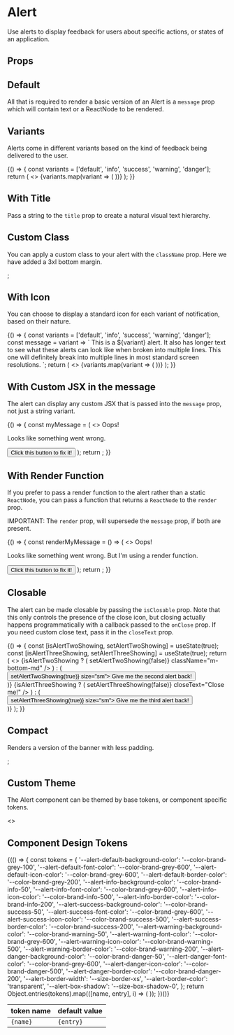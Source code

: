 
<Meta title="Components/Alert/Overview" component={Alert} />

# Alert

Use alerts to display feedback for users about specific actions, or states of an application.

<Canvas isExpanded>
  <Alert
    title="Contact Created"
    message="The contact was saved on December 3, 2020 at 6:10pm PDT"
    variant="success"
    isClosable
    hasIcon
  />
</Canvas>

## Props

<ArgsTable of={Alert} />

## Default

All that is required to render a basic version of an Alert is a `message` prop which will contain text
or a ReactNode to be rendered.

<Canvas>
  <Story
    name="Default"
    parameters={{
      design: {
        type: 'figma',
        url: 'https://www.figma.com/file/k1kOsplTGXvSSMQQCzhCND/Palmetto-Design-System?node-id=0%3A1',
      },
    }}
  >
    <Alert message="Hello world!" />
  </Story>
</Canvas>

## Variants

Alerts come in different variants based on the kind of feedback being delivered to the user.

<Canvas>
  <Story name="Variants">
    {() => {
      const variants = ['default', 'info', 'success', 'warning', 'danger'];
      return (
        <>
          {variants.map(variant => (
            <Alert
              key={variant}
              message={variant}
              variant={variant}
              className="m-bottom-md"
            />
          ))}
        </>
      );
    }}
  </Story>
</Canvas>

## With Title

Pass a string to the `title` prop to create a natural visual text hierarchy.

<Canvas>
  <Story name="With Title">
    <Alert
      title="Proposal Archived"
      message="The proposal was archived on Sept 9, 2020 at 5:31pm?"
      className="m-bottom-md"
    />
    <Alert variant="danger" title="Contact Deleted" />
  </Story>
</Canvas>

## Custom Class

You can apply a custom class to your alert with the `className` prop. Here we have added a 3xl bottom margin.

<Canvas>
  <Story name="Custom Class">
    <Alert message="Hello world!" variant="success" className="m-bottom-3xl" />;
  </Story>
</Canvas>

## With Icon

You can choose to display a standard icon for each variant of notification, based on their nature.

<Canvas>
  <Story name="With Icon">
    {() => {
      const variants = ['default', 'info', 'success', 'warning', 'danger'];
      const message = variant => `
        This is a ${variant} alert. It also has longer text to see what these alerts
        can look like when broken into multiple lines. This one will definitely
        break into multiple lines in most standard screen resolutions.
      `;
      return (
        <>
          {variants.map(variant => (
            <Alert
              message={message(variant)}
              key={variant}
              title={variant.charAt(0).toUpperCase() + variant.slice(1)}
              variant={variant}
              hasIcon
              className="m-bottom-md"
            />
          ))}
        </>
      );
    }}
  </Story>
</Canvas>

## With Custom JSX in the message

The alert can display any custom JSX that is passed into the `message` prop, not just a string variant.

<Canvas>
  <Story name="With Custom JSX Message">
    {() => {
      const myMessage = (
        <>
          <Heading as="h3" size="xl">
            Oops!
          </Heading>
          <p>Looks like something went wrong.</p>
          <Button size="sm" className="m-top-sm">
            Click this button to fix it!
          </Button>
        </>
      );
      return <Alert message={myMessage} variant="danger" />;
    }}
  </Story>
</Canvas>

## With Render Function

If you prefer to pass a render function to the alert rather than a static `ReactNode`, you can pass a function
that returns a `ReactNode` to the `render` prop.

IMPORTANT: The `render` prop, will supersede the `message` prop, if both are present.

<Canvas>
  <Story name="With Render Function">
    {() => {
      const renderMyMessage = () => (
        <>
          <Heading as="h3" size="xl">
            Oops!
          </Heading>
          <p>
            Looks like something went wrong. But I'm using a render function.
          </p>
          <Button size="sm" className="m-top-sm">
            Click this button to fix it!
          </Button>
        </>
      );
      return <Alert render={renderMyMessage} variant="danger" />;
    }}
  </Story>
</Canvas>

## Closable

The alert can be made closable by passing the `isClosable` prop. Note that this only controls the presence of
the close icon, but closing actually happens programmatically with a callback passed to the `onClose` prop.
If you need custom close text, pass it in the `closeText` prop.

<Canvas>
  <Story name="Closable">
    {() => {
      const [isAlertTwoShowing, setAlertTwoShowing] = useState(true);
      const [isAlertThreeShowing, setAlertThreeShowing] = useState(true);
      return (
        <>
          <Alert
            title="Won't Close"
            message="Closable, but with no onClose callback so nothing happens when clicked."
            variant="warning"
            isClosable
            className="m-bottom-md"
          />
          {isAlertTwoShowing ? (
            <Alert
              title="Closable"
              message="This one works!"
              variant="info"
              isClosable
              onClose={() => setAlertTwoShowing(false)}
              className="m-bottom-md"
            />
          ) : (
            <div className="m-bottom-md">
              <Button onClick={() => setAlertTwoShowing(true)} size="sm">
                Give me the second alert back!
              </Button>
            </div>
          )}
          {isAlertThreeShowing ? (
            <Alert
              message="With custom close text!"
              variant="info"
              isClosable
              onClose={() => setAlertThreeShowing(false)}
              closeText="Close me!"
            />
          ) : (
            <div className="m-bottom-md">
              <Button onClick={() => setAlertThreeShowing(true)} size="sm">
                Give me the third alert back!
              </Button>
            </div>
          )}
        </>
      );
    }}
  </Story>
</Canvas>

## Compact

Renders a version of the banner with less padding.

<Canvas>
  <Story name="Compact">
    <Alert
      message="Compact Alerts have less padding"
      variant="info"
      isCompact
    />
    ;
  </Story>
</Canvas>

## Custom Theme

The Alert component can be themed by base tokens, or component specific tokens.

<Canvas>
  <Story name="With Custom Theme">
    <>
      <div
        style={{
          '--color-brand-info-50': '#CFC5E9',
          '--color-brand-info-500': '#603FB5',
          '--alert-border-width': '0',
        }}
      >
        <Alert
          message="Here we've overwritten base token values so that the alert inherits new values."
          title="Custom Theme"
          variant="info"
          hasIcon
          className="m-bottom-md"
        />
      </div>
      <div
        style={{
          '--alert-info-font-color': '#603FB5',
          '--alert-info-background-color': 'white',
          '--alert-info-icon-color': '#603FB5',
          '--alert-border-width': 'var(--size-border-xs)',
          '--alert-info-border-color': 'var(--alert-info-icon-color)',
        }}
      >
        <Alert
          message="Here we've overwritten ONLY the values for the 'info' alert variant so other components will be unaffected"
          title="Custom Theme"
          variant="info"
          hasIcon
          className="m-bottom-md"
        />
        <Alert
          message="An alert that uses default token values"
          variant="warning"
          title="Not Themed"
          hasIcon
        />
      </div>
    </>
  </Story>
</Canvas>

## Component Design Tokens

<table>
  <thead>
    <tr>
      <th>token name</th>
      <th>default value</th>
    </tr>
  </thead>
  <tbody>
    {(() => {
      const tokens = {
        '--alert-default-background-color': '--color-brand-grey-100',
        '--alert-default-font-color': '--color-brand-grey-600',
        '--alert-default-icon-color': '--color-brand-grey-600',
        '--alert-default-border-color': '--color-brand-grey-200',
        '--alert-info-background-color': '--color-brand-info-50',
        '--alert-info-font-color': '--color-brand-grey-600',
        '--alert-info-icon-color': '--color-brand-info-500',
        '--alert-info-border-color': '--color-brand-info-200',
        '--alert-success-background-color': '--color-brand-success-50',
        '--alert-success-font-color': '--color-brand-grey-600',
        '--alert-success-icon-color': '--color-brand-success-500',
        '--alert-success-border-color': '--color-brand-success-200',
        '--alert-warning-background-color': '--color-brand-warning-50',
        '--alert-warning-font-color': '--color-brand-grey-600',
        '--alert-warning-icon-color': '--color-brand-warning-500',
        '--alert-warning-border-color': '--color-brand-warning-200',
        '--alert-danger-background-color': '--color-brand-danger-50',
        '--alert-danger-font-color': '--color-brand-grey-600',
        '--alert-danger-icon-color': '--color-brand-danger-500',
        '--alert-danger-border-color': '--color-brand-danger-200',
        '--alert-border-width': '--size-border-xs',
        '--alert-border-color': 'transparent',
        '--alert-box-shadow': '--size-box-shadow-0',
      };
      return Object.entries(tokens).map(([name, entry], i) => (
        <tr key={i}>
          <td>
            <code>{name}</code>
          </td>
          <td>
            <code>{entry}</code>
          </td>
        </tr>
      ));
    })()}
  </tbody>
</table>
